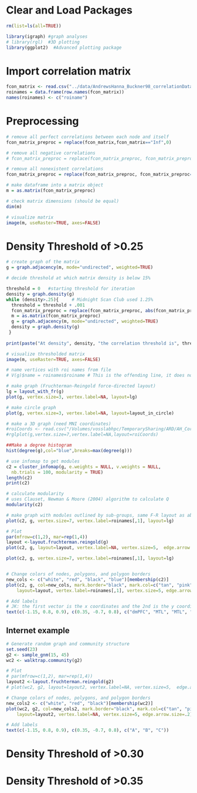 

# Clear and Load Packages
```r
rm(list=ls(all=TRUE))

library(igraph)	#graph analyses
# library(rgl)	#3D plotting
library(ggplot2)  #Advanced plotting package
```

# Import correlation matrix
```r
fcon_matrix <- read.csv("../data/AndrewsHanna_Buckner98_correlationData_ROInamesShortened.csv", header=TRUE, sep = ",", row.names=1)  
roinames = data.frame(row.names(fcon_matrix))
names(roinames) <- c("roiname")
```

# Preprocessing
```r
# remove all perfect correlations between each node and itself
fcon_matrix_preproc = replace(fcon_matrix,fcon_matrix=="Inf",0)

# remove all negative correlations
# fcon_matrix_preproc = replace(fcon_matrix_preproc, fcon_matrix_preproc<0,0)

# remove all nonexistent correlations
fcon_matrix_preproc = replace(fcon_matrix_preproc, fcon_matrix_preproc=="NaN",0)
```

```r
# make dataframe into a matrix object
m = as.matrix(fcon_matrix_preproc)

# check matrix dimensions (should be equal)
dim(m)

# visualize matrix
image(m, useRaster=TRUE, axes=FALSE)
```

# Density Threshold of >0.25
```r
# create graph of the matrix
g = graph.adjacency(m, mode="undirected", weighted=TRUE)

# decide threshold at which matrix density is below 15%

threshold = 0	#starting threshold for iteration
density = graph.density(g) 
while (density>.25){     # Midnight Scan Club used 1.25%
  threshold = threshold + .001
  fcon_matrix_preproc = replace(fcon_matrix_preproc, abs(fcon_matrix_preproc)<threshold, 0)
  m = as.matrix(fcon_matrix_preproc)
  g = graph.adjacency(m, mode="undirected", weighted=TRUE)
  density = graph.density(g)
 }
 
print(paste("At density", density, "the correlation threshold is", threshold))

# visualize thresholded matrix
image(m, useRaster=TRUE, axes=FALSE)
```
```r
# name vertices with roi names from file
# V(g)$name = roinames$roiname # This is the offending line, it does not appear to be doing what you expect.

# make graph (Fruchterman-Reingold force-directed layout)
lg = layout_with_fr(g)
plot(g, vertex.size=3, vertex.label=NA, layout=lg)

# make circle graph
plot(g, vertex.size=3, vertex.label=NA, layout=layout_in_circle)

# make a 3D graph (need MNI coordinates)
#roiCoords <- read.csv("/Volumes/vosslabhpc/TemporarySharing/ARD/AH_Corr_Data_Nov1/GraphTheory/AHseedingROIlist_coords.csv", header=TRUE, sep = ",") 
#rglplot(g,vertex.size=7,vertex.label=NA,layout=roiCoords)
```
```r
##Make a degree histogram
hist(degree(g),col="blue",breaks=max(degree(g)))
```
```r
# use infomap to get modules
c2 = cluster_infomap(g, e.weights = NULL, v.weights = NULL,
  nb.trials = 100, modularity = TRUE)
length(c2)
print(c2)

# calculate modularity 
# uses Clauset, Newman & Moore (2004) algorithm to calculate Q
modularity(c2)
```
```r
# make graph with modules outlined by sub-groups, same F-R layout as above
plot(c2, g, vertex.size=7, vertex.label=roinames[,1], layout=lg)
```

```r
# Plot
par(mfrow=c(1,2), mar=rep(1,4))
layout <-layout.fruchterman.reingold(g)
plot(c2, g, layout=layout, vertex.label=NA, vertex.size=5,  edge.arrow.size=.2)

plot(c2, g, vertex.size=7, vertex.label=roinames[,1], layout=lg)


# Change colors of nodes, polygons, and polygon borders
new_cols <- c("white", "red", "black", "blue")[membership(c2)]
plot(c2, g, col=new_cols, mark.border="black", mark.col=c("tan", "pink", "blue", "lightgray"), 
    layout=layout, vertex.label=roinames[,1], vertex.size=5, edge.arrow.size=.2)

# Add labels
# JK: the first vector is the x coordinates and the 2nd is the y coordinates, modify as necessary.
text(c(-1.15, 0.8, 0.9), c(0.35, -0.7, 0.8), c("dmPFC", "MTL", "MTL", "MTL"))
```


## Internet example

```r
# Generate random graph and community structure
set.seed(23)
g2 <- sample_gnm(15, 45)
wc2 <- walktrap.community(g2)

# Plot
# par(mfrow=c(1,2), mar=rep(1,4))
layout2 <-layout.fruchterman.reingold(g2)
# plot(wc2, g2, layout=layout2, vertex.label=NA, vertex.size=5,  edge.arrow.size=.2)

# Change colors of nodes, polygons, and polygon borders
new_cols2 <- c("white", "red", "black")[membership(wc2)]
plot(wc2, g2, col=new_cols2, mark.border="black", mark.col=c("tan", "pink", "lightgray"), 
    layout=layout2, vertex.label=NA, vertex.size=5, edge.arrow.size=.2)

# Add labels
text(c(-1.15, 0.8, 0.9), c(0.35, -0.7, 0.8), c("A", "B", "C"))
```


# Density Threshold of >0.30


# Density Threshold of >0.35